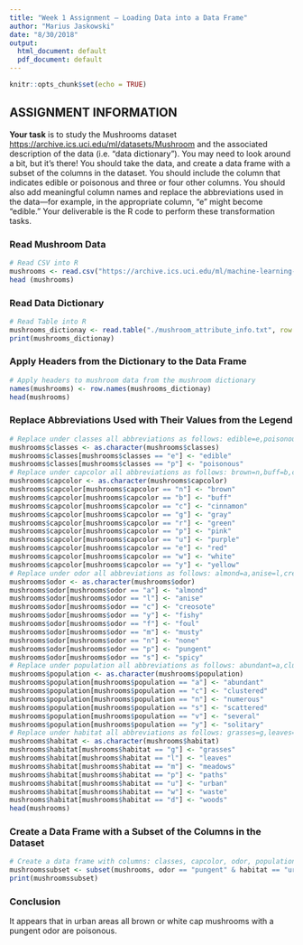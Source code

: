 ```yaml
---
title: "Week 1 Assignment – Loading Data into a Data Frame"
author: "Marius Jaskowski"
date: "8/30/2018"
output:
  html_document: default
  pdf_document: default
---
```


```r
knitr::opts_chunk$set(echo = TRUE)
```

## ASSIGNMENT INFORMATION

**Your task** is to study the Mushrooms dataset <https://archive.ics.uci.edu/ml/datasets/Mushroom> and the associated description of the data (i.e. “data dictionary”). You may need to look around a bit, but it’s there! You should take the data, and create a data frame with a subset of the columns in the dataset. You should include the column that indicates edible or poisonous and three or four other columns. You should also add meaningful column names and replace the abbreviations used in the data—for example, in the appropriate column, “e” might become “edible.” Your deliverable is the R code to perform these transformation tasks.

### Read Mushroom Data

```r
# Read CSV into R
mushrooms <- read.csv("https://archive.ics.uci.edu/ml/machine-learning-databases/mushroom/agaricus-lepiota.data", header=FALSE, sep=",")
head (mushrooms)
```

### Read Data Dictionary

```r
# Read Table into R
mushrooms_dictionay <- read.table("./mushroom_attribute_info.txt", row.names=1, sep=":")
print(mushrooms_dictionay)
```

### Apply Headers from the Dictionary to the Data Frame

```r
# Apply headers to mushroom data from the mushroom dictionary
names(mushrooms) <- row.names(mushrooms_dictionay)
head(mushrooms)
```

### Replace Abbreviations Used with Their Values from the Legend

```r
# Replace under classes all abbreviations as follows: edible=e,poisonous=p 
mushrooms$classes <- as.character(mushrooms$classes)
mushrooms$classes[mushrooms$classes == "e"] <- "edible"
mushrooms$classes[mushrooms$classes == "p"] <- "poisonous"
# Replace under capcolor all abbreviations as follows: brown=n,buff=b,cinnamon=c,gray=g,green=r,pink=p,purple=u,red=e,white=w,yellow=y
mushrooms$capcolor <- as.character(mushrooms$capcolor)
mushrooms$capcolor[mushrooms$capcolor == "n"] <- "brown"
mushrooms$capcolor[mushrooms$capcolor == "b"] <- "buff"
mushrooms$capcolor[mushrooms$capcolor == "c"] <- "cinnamon"
mushrooms$capcolor[mushrooms$capcolor == "g"] <- "gray"
mushrooms$capcolor[mushrooms$capcolor == "r"] <- "green"
mushrooms$capcolor[mushrooms$capcolor == "p"] <- "pink"
mushrooms$capcolor[mushrooms$capcolor == "u"] <- "purple"
mushrooms$capcolor[mushrooms$capcolor == "e"] <- "red"
mushrooms$capcolor[mushrooms$capcolor == "w"] <- "white"
mushrooms$capcolor[mushrooms$capcolor == "y"] <- "yellow"
# Replace under odor all abbreviations as follows: almond=a,anise=l,creosote=c,fishy=y,foul=f,musty=m,none=n,pungent=p,spicy=s
mushrooms$odor <- as.character(mushrooms$odor)
mushrooms$odor[mushrooms$odor == "a"] <- "almond"
mushrooms$odor[mushrooms$odor == "l"] <- "anise"
mushrooms$odor[mushrooms$odor == "c"] <- "creosote"
mushrooms$odor[mushrooms$odor == "y"] <- "fishy"
mushrooms$odor[mushrooms$odor == "f"] <- "foul"
mushrooms$odor[mushrooms$odor == "m"] <- "musty"
mushrooms$odor[mushrooms$odor == "n"] <- "none"
mushrooms$odor[mushrooms$odor == "p"] <- "pungent"
mushrooms$odor[mushrooms$odor == "s"] <- "spicy"
# Replace under population all abbreviations as follows: abundant=a,clustered=c,numerous=n,scattered=s,several=v,solitary=y
mushrooms$population <- as.character(mushrooms$population)
mushrooms$population[mushrooms$population == "a"] <- "abundant"
mushrooms$population[mushrooms$population == "c"] <- "clustered"
mushrooms$population[mushrooms$population == "n"] <- "numerous"
mushrooms$population[mushrooms$population == "s"] <- "scattered"
mushrooms$population[mushrooms$population == "v"] <- "several"
mushrooms$population[mushrooms$population == "y"] <- "solitary"
# Replace under habitat all abbreviations as follows: grasses=g,leaves=l,meadows=m,paths=p,urban=u,waste=w,woods=d
mushrooms$habitat <- as.character(mushrooms$habitat)
mushrooms$habitat[mushrooms$habitat == "g"] <- "grasses"
mushrooms$habitat[mushrooms$habitat == "l"] <- "leaves"
mushrooms$habitat[mushrooms$habitat == "m"] <- "meadows"
mushrooms$habitat[mushrooms$habitat == "p"] <- "paths"
mushrooms$habitat[mushrooms$habitat == "u"] <- "urban"
mushrooms$habitat[mushrooms$habitat == "w"] <- "waste"
mushrooms$habitat[mushrooms$habitat == "d"] <- "woods"
head(mushrooms)
```

### Create a Data Frame with a Subset of the Columns in the Dataset

```r
# Create a data frame with columns: classes, capcolor, odor, population and habitat 
mushroomssubset <- subset(mushrooms, odor == "pungent" & habitat == "urban", select = c(classes, capcolor, odor, population, habitat))
print(mushroomssubset)
```

### Conclusion

It appears that in urban areas all brown or white cap mushrooms with a pungent odor are poisonous.

